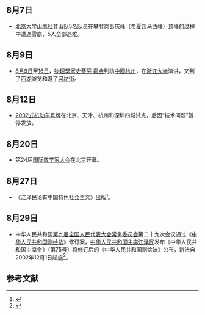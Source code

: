 <noinclude>
{{MonthInNewsChina|2002|8}}

== 8月7日 ==
* [[北京大学|北京大学]][[北京大学山鹰社|山鹰社]]登山队5名队员在攀登岗彭庆峰（[[希夏邦马峰|希夏邦马]]西峰）顶峰的过程中遭遇雪崩，5人全部遇难。

== 8月9日 ==
* [[8月9日|8月9日]]至[[8月16日|16日]]，[[物理學家|物理學家]][[史蒂芬·霍金|史蒂芬·霍金]]到訪[[中國|中國]][[杭州|杭州]]，在[[浙江大学|浙江大学]]演讲，又到了[[西湖|西湖]]游览和逛了[[河坊街|河坊街]]。

== 8月12日 ==
* [[中华人民共和国民用机动车号牌#2002%E5%B9%B4%E5%BC%8F%E6%9C%BA%E5%8A%A8%E8%BD%A6%E5%8F%B7%E7%89%8C%E7%BC%96%E7%A0%81%E8%A7%84%E5%88%99|2002式机动车号牌]]在北京、天津、杭州和深圳四城试点，后因“技术问题”暂停发放。

== 8月20日 ==
* 第24届[[国际数学家大会|国际数学家大会]]在北京开幕。

==8月27日==
*《江泽民论有中国特色社会主义》出版<ref>{{Cite web|title=《江泽民论有中国特色社会主义》出版|url=http://news.sina.com.cn/c/2002-08-27/1713693042.html|access-date=2021-07-03|work=news.sina.com.cn|archive-date=2021-07-09|archive-url=https://web.archive.org/web/20210709182931/http://news.sina.com.cn/c/2002-08-27/1713693042.html}}</ref>。

== 8月29日 ==
*中华人民共和国[[第九届全国人民代表大会常务委员会|第九届全国人民代表大会常务委员会]]第二十九次会议通过《[[中华人民共和国测绘法|中华人民共和国测绘法]]》修订案，[[中华人民共和国主席|中华人民共和国主席]][[江泽民|江泽民]]发布《中华人民共和国主席令》（第75号）将修订后的《中华人民共和国测绘法》公布，新法自2002年12月1日起施<ref>{{Cite web|title=中华人民共和国主席令（第75号）中华人民共和国测绘法_2002年第29号国务院公报_中国政府网|url=http://www.gov.cn/gongbao/content/2002/content_61745.htm|accessdate=2021-02-16|work=www.gov.cn}}</ref>。

== 参考文献 ==
{{Reflist|2}}

{{Portal:中國大陸新聞動態/Footer}}
</noinclude>